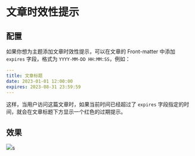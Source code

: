 # 文章时效性提示

## 配置

如果你想为主题添加文章时效性提示，可以在文章的 Front-matter 中添加 `expires` 字段，格式为 `YYYY-MM-DD HH:MM:SS`，例如：

```yaml
---
title: 文章标题
date: 2023-01-01 12:00:00
expires: 2023-08-31 23:59:59
---
```

这样，当用户访问这篇文章时，如果当前时间已经超过了 `expires` 字段指定的时间，就会在文章标题下方显示一个红色的过期提示。

## 效果

![](https://evan.beee.top/img/0a67ec995c22c10147f1961ac41a0d43-30b2f.png)s